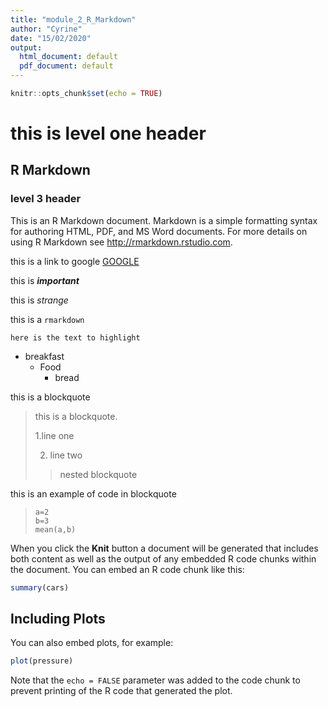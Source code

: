 ```yaml
---
title: "module_2_R_Markdown"
author: "Cyrine"
date: "15/02/2020"
output:
  html_document: default
  pdf_document: default
---
```


```r
knitr::opts_chunk$set(echo = TRUE)
```

# this is level one header

## R Markdown

### level 3 header 

This is an R Markdown document. Markdown is a simple formatting syntax for authoring HTML, PDF, and MS Word documents. For more details on using R Markdown see <http://rmarkdown.rstudio.com>.

this is a link to google [GOOGLE](https://www.google.es/)

this is _**important**_

this is *strange*

this is a `rmarkdown`

```
here is the text to highlight
```

* breakfast
    - Food 
       + bread 

this is a blockquote 

> this is a blockquote. 
>
>  1.line one
> 
> 2. line two 
>
> >  nested blockquote 

this is an example of code in blockquote 

>     a=2
>     b=3 
>     mean(a,b)





When you click the **Knit** button a document will be generated that includes both content as well as the output of any embedded R code chunks within the document. You can embed an R code chunk like this:

```r
summary(cars)
```

## Including Plots

You can also embed plots, for example:

```r
plot(pressure)
```

Note that the `echo = FALSE` parameter was added to the code chunk to prevent printing of the R code that generated the plot.
